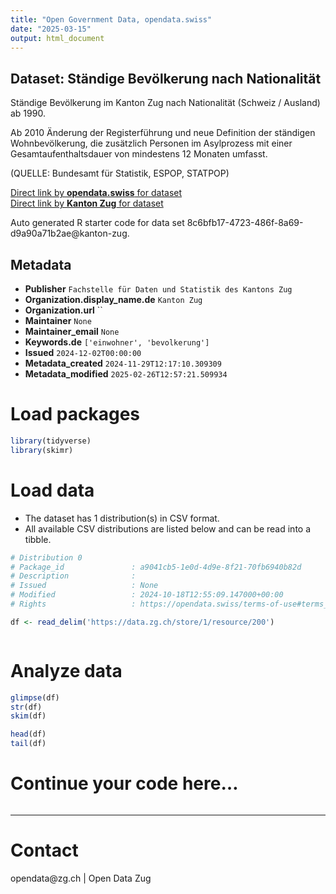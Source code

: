 ```yaml
---
title: "Open Government Data, opendata.swiss"
date: "2025-03-15"
output: html_document
---
```


## Dataset: Ständige Bevölkerung nach Nationalität

Ständige Bevölkerung im Kanton Zug nach Nationalität (Schweiz / Ausland) ab 1990.

Ab 2010 Änderung der Registerführung und neue Definition der ständigen Wohnbevölkerung, die zusätzlich Personen im Asylprozess mit einer Gesamtaufenthaltsdauer von mindestens 12 Monaten umfasst.

(QUELLE: Bundesamt für Statistik, ESPOP, STATPOP)

[Direct link by **opendata.swiss** for dataset](https://opendata.swiss/de/dataset/standige-bevolkerung-nach-nationalitat)<br>
[Direct link by **Kanton Zug** for dataset](https://www.zg.ch/behoerden/gesundheitsdirektion/statistikfachstelle/themen/01bevoelkerungszahlen/bevoelkerungsstand)

Auto generated R starter code for data set 8c6bfb17-4723-486f-8a69-d9a90a71b2ae@kanton-zug.

## Metadata

- **Publisher** `Fachstelle für Daten und Statistik des Kantons Zug`
- **Organization.display_name.de** `Kanton Zug`
- **Organization.url** ``
- **Maintainer** `None`
- **Maintainer_email** `None`
- **Keywords.de** `['einwohner', 'bevolkerung']`
- **Issued** `2024-12-02T00:00:00`
- **Metadata_created** `2024-11-29T12:17:10.309309`
- **Metadata_modified** `2025-02-26T12:57:21.509934`


# Load packages

```r

library(tidyverse)
library(skimr)

```

# Load data

-   The dataset has 1 distribution(s) in CSV format.
-   All available CSV distributions are listed below and can be read into a tibble.

```r

# Distribution 0
# Package_id               : a9041cb5-1e0d-4d9e-8f21-70fb6940b82d
# Description              : 
# Issued                   : None
# Modified                 : 2024-10-18T12:55:09.147000+00:00
# Rights                   : https://opendata.swiss/terms-of-use#terms_by

df <- read_delim('https://data.zg.ch/store/1/resource/200')



```

# Analyze data

```r

glimpse(df)
str(df)
skim(df)

head(df)
tail(df)

```

# Continue your code here...

```r

```

------------------------------------------------------------------------

# Contact

opendata@zg.ch | Open Data Zug
